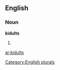 
==English==

===Noun===
'''kidults'''

# {{plural of|[[kidult]]}}

[[Category:English plurals]]

[[ar:kidults]]